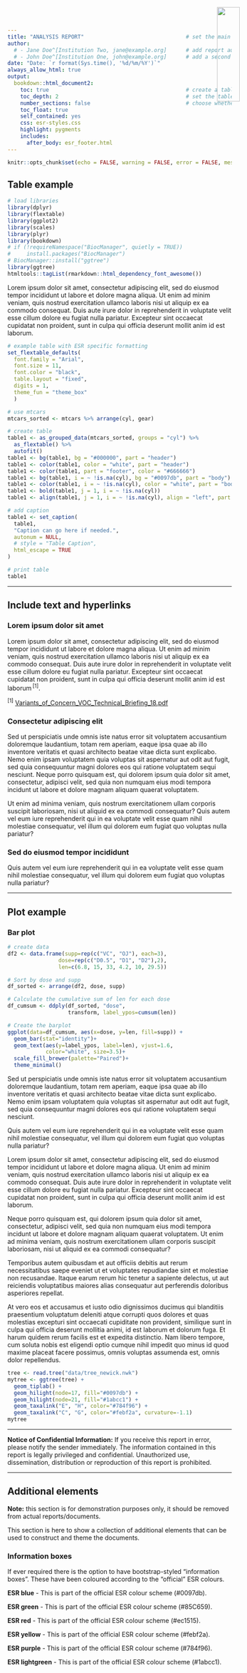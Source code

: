 ```yaml
---
title: "ANALYSIS REPORT"                                # set the main report title
author:
  # - Jane Doe^[Institution Two, jane@example.org]      # add report authors (uncomment if using)
  # - John Doe^[Institution One, john@example.org]      # add a second report author (uncomment if using)
date: "Date: `r format(Sys.time(), '%d/%m/%Y')`"
always_allow_html: true
output:
  bookdown::html_document2:
    toc: true                                           # create a table of contents (true or false)
    toc_depth: 2                                        # set the table of contents depth (number)
    number_sections: false                              # choose whether or not to number sections (true or false)
    toc_float: true
    self_contained: yes
    css: esr-styles.css
    highlight: pygments
    includes:
      after_body: esr_footer.html
---
```


<img src="./images/ESR_logo.svg" style="position:absolute;top:19px;right:40px;width:23%;" />

```r
knitr::opts_chunk$set(echo = FALSE, warning = FALSE, error = FALSE, message = FALSE)
```

## Table example

```r
# load libraries
library(dplyr)
library(flextable)
library(ggplot2)
library(scales)
library(plyr)
library(bookdown)
# if (!requireNamespace("BiocManager", quietly = TRUE))
#     install.packages("BiocManager")
# BiocManager::install("ggtree")
library(ggtree)
htmltools::tagList(rmarkdown::html_dependency_font_awesome())
```

Lorem ipsum dolor sit amet, consectetur adipiscing elit, sed do eiusmod tempor incididunt ut labore et dolore magna aliqua. Ut enim ad minim veniam, quis nostrud exercitation ullamco laboris nisi ut aliquip ex ea commodo consequat. Duis aute irure dolor in reprehenderit in voluptate velit esse cillum dolore eu fugiat nulla pariatur. Excepteur sint occaecat cupidatat non proident, sunt in culpa qui officia deserunt mollit anim id est laborum.

```r
# example table with ESR specific formatting
set_flextable_defaults(
  font.family = "Arial", 
  font.size = 11,
  font.color = "black",
  table.layout = "fixed",
  digits = 1,
  theme_fun = "theme_box"
  )

# use mtcars
mtcars_sorted <- mtcars %>% arrange(cyl, gear)

# create table
table1 <- as_grouped_data(mtcars_sorted, groups = "cyl") %>% 
  as_flextable() %>% 
  autofit()
table1 <- bg(table1, bg = "#000000", part = "header")
table1 <- color(table1, color = "white", part = "header")
table1 <- color(table1, part = "footer", color = "#666666")
table1 <- bg(table1, i = ~ !is.na(cyl), bg = "#0097db", part = "body")
table1 <- color(table1, i = ~ !is.na(cyl), color = "white", part = "body")
table1 <- bold(table1, j = 1, i = ~ !is.na(cyl))
table1 <- align(table1, j = 1, i = ~ !is.na(cyl), align = "left", part = "body")

# add caption
table1 <- set_caption(
  table1,
  "Caption can go here if needed.",
  autonum = NULL,
  # style = "Table Caption",
  html_escape = TRUE
)

# print table
table1
```

-----

## Include text and hyperlinks

### Lorem ipsum dolor sit amet

Lorem ipsum dolor sit amet, consectetur adipiscing elit, sed do eiusmod tempor incididunt ut labore et dolore magna aliqua. Ut enim ad minim veniam, quis nostrud exercitation ullamco laboris nisi ut aliquip ex ea commodo consequat. Duis aute irure dolor in reprehenderit in voluptate velit esse cillum dolore eu fugiat nulla pariatur. Excepteur sint occaecat cupidatat non proident, sunt in culpa qui officia deserunt mollit anim id est laborum <sup>[1]</sup>.  

<sup>[1]</sup> [Variants_of_Concern_VOC_Technical_Briefing_18.pdf](https://assets.publishing.service.gov.uk/government/uploads/system/uploads/attachment_data/file/1001358/Variants_of_Concern_VOC_Technical_Briefing_18.pdf)

### Consectetur adipiscing elit

Sed ut perspiciatis unde omnis iste natus error sit voluptatem accusantium doloremque laudantium, totam rem aperiam, eaque ipsa quae ab illo inventore veritatis et quasi architecto beatae vitae dicta sunt explicabo. Nemo enim ipsam voluptatem quia voluptas sit aspernatur aut odit aut fugit, sed quia consequuntur magni dolores eos qui ratione voluptatem sequi nesciunt. Neque porro quisquam est, qui dolorem ipsum quia dolor sit amet, consectetur, adipisci velit, sed quia non numquam eius modi tempora incidunt ut labore et dolore magnam aliquam quaerat voluptatem.

Ut enim ad minima veniam, quis nostrum exercitationem ullam corporis suscipit laboriosam, nisi ut aliquid ex ea commodi consequatur? Quis autem vel eum iure reprehenderit qui in ea voluptate velit esse quam nihil molestiae consequatur, vel illum qui dolorem eum fugiat quo voluptas nulla pariatur? 

### Sed do eiusmod tempor incididunt

Quis autem vel eum iure reprehenderit qui in ea voluptate velit esse quam nihil molestiae consequatur, vel illum qui dolorem eum fugiat quo voluptas nulla pariatur?

----- 

## Plot example

### Bar plot

```r
# create data
df2 <- data.frame(supp=rep(c("VC", "OJ"), each=3),
                dose=rep(c("D0.5", "D1", "D2"),2),
                len=c(6.8, 15, 33, 4.2, 10, 29.5))

# Sort by dose and supp
df_sorted <- arrange(df2, dose, supp)

# Calculate the cumulative sum of len for each dose
df_cumsum <- ddply(df_sorted, "dose",
                   transform, label_ypos=cumsum(len))

# Create the barplot
ggplot(data=df_cumsum, aes(x=dose, y=len, fill=supp)) +
  geom_bar(stat="identity")+
  geom_text(aes(y=label_ypos, label=len), vjust=1.6, 
            color="white", size=3.5)+
  scale_fill_brewer(palette="Paired")+
  theme_minimal()
```

Sed ut perspiciatis unde omnis iste natus error sit voluptatem accusantium doloremque laudantium, totam rem aperiam, eaque ipsa quae ab illo inventore veritatis et quasi architecto beatae vitae dicta sunt explicabo. Nemo enim ipsam voluptatem quia voluptas sit aspernatur aut odit aut fugit, sed quia consequuntur magni dolores eos qui ratione voluptatem sequi nesciunt.    

Quis autem vel eum iure reprehenderit qui in ea voluptate velit esse quam nihil molestiae consequatur, vel illum qui dolorem eum fugiat quo voluptas nulla pariatur?  

Lorem ipsum dolor sit amet, consectetur adipiscing elit, sed do eiusmod tempor incididunt ut labore et dolore magna aliqua. Ut enim ad minim veniam, quis nostrud exercitation ullamco laboris nisi ut aliquip ex ea commodo consequat. Duis aute irure dolor in reprehenderit in voluptate velit esse cillum dolore eu fugiat nulla pariatur. Excepteur sint occaecat cupidatat non proident, sunt in culpa qui officia deserunt mollit anim id est laborum. 

Neque porro quisquam est, qui dolorem ipsum quia dolor sit amet, consectetur, adipisci velit, sed quia non numquam eius modi tempora incidunt ut labore et dolore magnam aliquam quaerat voluptatem. Ut enim ad minima veniam, quis nostrum exercitationem ullam corporis suscipit laboriosam, nisi ut aliquid ex ea commodi consequatur?  

Temporibus autem quibusdam et aut officiis debitis aut rerum necessitatibus saepe eveniet ut et voluptates repudiandae sint et molestiae non recusandae. Itaque earum rerum hic tenetur a sapiente delectus, ut aut reiciendis voluptatibus maiores alias consequatur aut perferendis doloribus asperiores repellat.

At vero eos et accusamus et iusto odio dignissimos ducimus qui blanditiis praesentium voluptatum deleniti atque corrupti quos dolores et quas molestias excepturi sint occaecati cupiditate non provident, similique sunt in culpa qui officia deserunt mollitia animi, id est laborum et dolorum fuga. Et harum quidem rerum facilis est et expedita distinctio. Nam libero tempore, cum soluta nobis est eligendi optio cumque nihil impedit quo minus id quod maxime placeat facere possimus, omnis voluptas assumenda est, omnis dolor repellendus. 

```r
tree <- read.tree("data/tree_newick.nwk")
mytree <- ggtree(tree) + 
  geom_tiplab() + 
  geom_hilight(node=17, fill="#0097db") + 
  geom_hilight(node=21, fill="#1abcc1") +
  geom_taxalink("E", "H", color="#784f96") +
  geom_taxalink("C", "G", color="#febf2a", curvature=-1.1)
mytree
```

-----

**Notice of Confidential Information:**
If you receive this report in error, please notify the sender immediately. The information contained in this report is legally privileged and confidential. Unauthorized use, dissemination, distribution or reproduction of this report is prohibited.

-----

## Additional elements

**Note:** this section is for demonstration purposes only, it should be removed from actual reports/documents.

This section is here to show a collection of additional elements that can be used to construct and theme the documents.

### Information boxes

If ever required there is the option to have bootstrap-styled "information boxes". These have been coloured according to the "official" ESR colours.

<div class="alert alert-custom-blue">
  <strong>ESR blue</strong> - This is part of the official ESR colour scheme (#0097db).
</div>

<div class="alert alert-custom-green">
  <strong>ESR green</strong> - This is part of the official ESR colour scheme (#85C659).
</div>

<div class="alert alert-custom-red">
  <strong>ESR red</strong> - This is part of the official ESR colour scheme (#ec1515).
</div>

<div class="alert alert-custom-yellow">
  <strong>ESR yellow</strong> - This is part of the official ESR colour scheme (#febf2a).
</div>

<div class="alert alert-custom-purple">
  <strong>ESR purple</strong> - This is part of the official ESR colour scheme (#784f96).
</div>

<div class="alert alert-custom-lightgreen">
  <strong>ESR lightgreen</strong> - This is part of the official ESR colour scheme (#1abcc1).
</div>